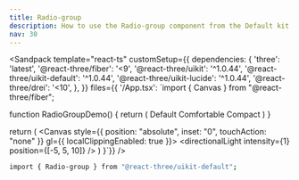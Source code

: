 ```yaml
---
title: Radio-group
description: How to use the Radio-group component from the Default kit.
nav: 30
---
```


<Sandpack
  template="react-ts"
  customSetup={{
    dependencies: {
      'three': 'latest',
      '@react-three/fiber': '<9',
      '@react-three/uikit': '^1.0.44',
      '@react-three/uikit-default': '^1.0.44',
      '@react-three/uikit-lucide': '^1.0.44',
      '@react-three/drei': '<10',
    },
  }}
  files={{
    '/App.tsx': `import { Canvas } from "@react-three/fiber";

function RadioGroupDemo() {
  return (
    <RadioGroup defaultValue="comfortable">
      <RadioGroupItem value="default">
        <Label>
          <Text>Default</Text>
        </Label>
      </RadioGroupItem>
      <RadioGroupItem value="comfortable">
        <Label>
          <Text>Comfortable</Text>
        </Label>
      </RadioGroupItem>
      <RadioGroupItem value="compact">
        <Label>
          <Text>Compact</Text>
        </Label>
      </RadioGroupItem>
    </RadioGroup>
  )
}

  return (
    <Canvas style={{ position: "absolute", inset: "0", touchAction: "none" }} gl={{ localClippingEnabled: true }}>
      <ambientLight intensity={0.5} />
      <directionalLight intensity={1} position={[-5, 5, 10]} />
      <Fullscreen
        overflow="scroll"
        flexDirection="column"
        alignItems="center"
        padding={32}
        backgroundColor={colors.background}
      >
        <RadioGroupDemo />
      </Fullscreen>
    </Canvas>
  )
}`}}
/>

```bash
import { Radio-group } from "@react-three/uikit-default";
```